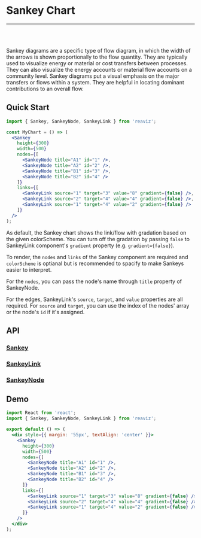 
<Meta title="Docs/Chart Types/Sankey Plot" />

# Sankey Chart

---
<br />
<Story id="charts-sankey--simple" />
<br />

Sankey diagrams are a specific type of flow diagram, in which the width of the
arrows is shown proportionally to the flow quantity. They are typically used to
visualize energy or material or cost transfers between processes. They can also visualize
the energy accounts or material flow accounts on a community level. Sankey diagrams put a
visual emphasis on the major transfers or flows within a system. They are helpful in
locating dominant contributions to an overall flow.

## Quick Start

```jsx
import { Sankey, SankeyNode, SankeyLink } from 'reaviz';

const MyChart = () => (
  <Sankey
    height={300}
    width={500}
    nodes={[
      <SankeyNode title="A1" id="1" />,
      <SankeyNode title="A2" id="2" />,
      <SankeyNode title="B1" id="3" />,
      <SankeyNode title="B2" id="4" />
    ]}
    links={[
      <SankeyLink source="1" target="3" value="8" gradient={false} />,
      <SankeyLink source="2" target="4" value="4" gradient={false} />,
      <SankeyLink source="1" target="4" value="2" gradient={false} />
    ]}
  />
);
```

As default, the Sankey chart shows the link/flow with gradation based on
the given colorScheme. You can turn off the gradation by passing `false`
to SankeyLink component's `gradient` property (e.g. `gradient={false}`).

To render, the `nodes` and `links` of the Sankey
component are required and `colorScheme` is optianal but is recommended to spacify
to make Sankeys easier to interpret.

For the `nodes`, you can pass the node's name through `title` property of SankeyNode.

For the edges, SankeyLink's `source`, `target`, and `value`
properties are all required. For `source` and `target`, you can use
the index of the nodes' array or the node's `id` if it's assigned.

## API
### [Sankey](https://github.com/reaviz/reaviz/blob/master/src/Sankey/Sankey.tsx)
<ArgsTable of={Sankey} />

### [SankeyLink](https://github.com/reaviz/reaviz/blob/master/src/Sankey/SankeyLink/SankeyLink.tsx)
<ArgsTable of={SankeyLink} />

### [SankeyNode](https://github.com/reaviz/reaviz/blob/master/src/Sankey/SankeyNode/SankeyNode.tsx)
<ArgsTable of={SankeyNode} />

## Demo

```jsx codesandbox=reaviz
import React from 'react';
import { Sankey, SankeyNode, SankeyLink } from 'reaviz';

export default () => (
  <div style={{ margin: '55px', textAlign: 'center' }}>
    <Sankey
      height={300}
      width={500}
      nodes={[
        <SankeyNode title="A1" id="1" />,
        <SankeyNode title="A2" id="2" />,
        <SankeyNode title="B1" id="3" />,
        <SankeyNode title="B2" id="4" />
      ]}
      links={[
        <SankeyLink source="1" target="3" value="8" gradient={false} />,
        <SankeyLink source="2" target="4" value="4" gradient={false} />,
        <SankeyLink source="1" target="4" value="2" gradient={false} />
      ]}
    />
  </div>
);
```
